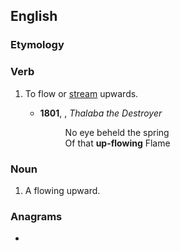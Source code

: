 ==English==

===Etymology===
{{prefix|en|up|flow}}

{{rfp|en}}<!--Dear IP, gimme some more sweet heteronyms-->

===Verb===
{{en-verb}}

# {{lb|en|intransitive|obsolete}} To flow or [[stream]] upwards.
#* '''1801''', {{w|Robert Southey}}, ''Thalaba the Destroyer''
#*:No eye beheld the spring <br>Of that '''up-flowing''' Flame

===Noun===
{{en-noun}}

# A flowing upward.

===Anagrams===
* {{anagrams|en|a=flopuw|wolf up}}